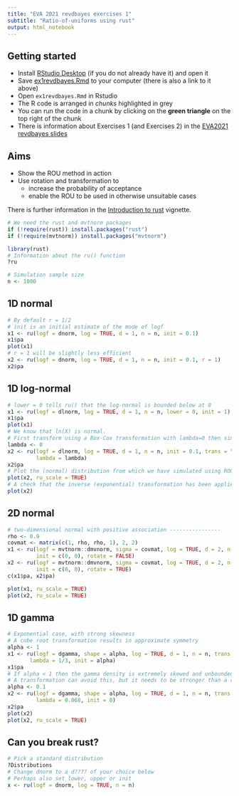 ```yaml
---
title: "EVA 2021 revdbayes exercises 1"
subtitle: "Ratio-of-uniforms using rust"
output: html_notebook
---
```


## Getting started

* Install [RStudio Desktop](https://www.rstudio.com/products/rstudio/download/#download) (if you do not already have it) and open it
* Save [ex1revdbayes.Rmd](https://raw.githubusercontent.com/paulnorthrop/revdbayes/master/vignettes/ex1revdbayes.Rmd) to your computer (there is also a link to it above)
* Open `ex1revdbayes.Rmd` in Rstudio
* The R code is arranged in *chunks* highlighted in grey
* You can run the code in a chunk by clicking on the **green triangle** on the top right of the chunk
* There is information about Exercises 1 (and Exercises 2) in the [EVA2021 revdbayes slides](https://paulnorthrop.github.io/revdbayes/articles/EVA2021revdbayes.html)

## Aims

* Show the ROU method in action
* Use rotation and transformation to
    - increase the probability of acceptance
    - enable the ROU to be used in otherwise unsuitable cases 
    
There is further information in the [Introduction to rust](https://paulnorthrop.github.io/rust/articles/rust-a-vignette.html) vignette.

```r
# We need the rust and mvtnorm packages
if (!require(rust)) install.packages("rust")
if (!require(mvtnorm)) install.packages("mvtnorm")
```

```r
library(rust)
# Information about the ru() function
?ru

# Simulation sample size
n <- 1000
```

## 1D normal

```r
# By default r = 1/2
# init is an initial estimate of the mode of logf
x1 <- ru(logf = dnorm, log = TRUE, d = 1, n = n, init = 0.1)
x1$pa
plot(x1)
# r = 1 will be slightly less efficient
x2 <- ru(logf = dnorm, log = TRUE, d = 1, n = n, init = 0.1, r = 1)
x2$pa
```

## 1D log-normal

```r
# lower = 0 tells ru() that the log-normal is bounded below at 0
x1 <- ru(logf = dlnorm, log = TRUE, d = 1, n = n, lower = 0, init = 1)
x1$pa
plot(x1)
# We know that ln(X) is normal.  
# First transform using a Box-Cox transformation with lambda=0 then simulate
lambda <- 0
x2 <- ru(logf = dlnorm, log = TRUE, d = 1, n = n, init = 0.1, trans = "BC",
         lambda = lambda)
x2$pa
# Plot the (normal) distribution from which we have simulated using ROU 
plot(x2, ru_scale = TRUE)
# A check that the inverse (exponential) transformation has been applied
plot(x2)
```

## 2D normal

```r
# two-dimensional normal with positive association ----------------
rho <- 0.9
covmat <- matrix(c(1, rho, rho, 1), 2, 2)
x1 <- ru(logf = mvtnorm::dmvnorm, sigma = covmat, log = TRUE, d = 2, n = n, 
         init = c(0, 0), rotate = FALSE)
x2 <- ru(logf = mvtnorm::dmvnorm, sigma = covmat, log = TRUE, d = 2, n = n, 
         init = c(0, 0), rotate = TRUE)
c(x1$pa, x2$pa)
```

```r
plot(x1, ru_scale = TRUE)
plot(x2, ru_scale = TRUE)
```

## 1D gamma

```r
# Exponential case, with strong skewness
# A cube root transformation results in approximate symmetry
alpha <- 1
x1 <- ru(logf = dgamma, shape = alpha, log = TRUE, d = 1, n = n, trans = "BC",
       lambda = 1/3, init = alpha)
x1$pa
# If alpha < 1 then the gamma density is extremely skewed and unbounded at 0
# A transformation can avoid this, but it needs to be stronger than a cube root
alpha <- 0.1
x2 <- ru(logf = dgamma, shape = alpha, log = TRUE, d = 1, n = n, trans = "BC",
         lambda = 0.068, init = 0)
x2$pa
plot(x2)
plot(x2, ru_scale = TRUE)
```

## Can you break rust?

```r
# Pick a standard distribution
?Distributions
# Change dnorm to a d???? of your choice below
# Perhaps also set lower, upper or init
x <- ru(logf = dnorm, log = TRUE, n = n)
```
